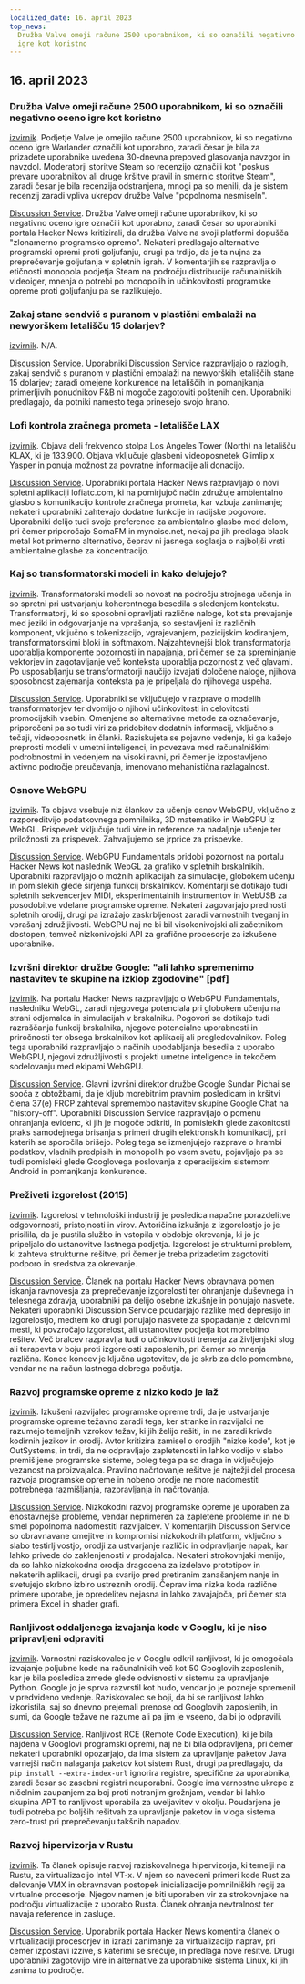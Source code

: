 ```yaml
---
localized_date: 16. april 2023
top_news:
  Družba Valve omeji račune 2500 uporabnikom, ki so označili negativno oceno
  igre kot koristno
---
```




<CallToAction />

<Steps>

## 16. april 2023

### Družba Valve omeji račune 2500 uporabnikom, ki so označili negativno oceno igre kot koristno

[izvirnik](https://tech.slashdot.org/story/23/04/14/175246/valve-restricts-accounts-of-2500-users-who-marked-a-negative-game-review-useful).
Podjetje Valve je omejilo račune 2500 uporabnikov, ki so negativno oceno igre Warlander označili kot uporabno, zaradi česar je bila za prizadete uporabnike uvedena 30-dnevna prepoved glasovanja navzgor in navzdol. Moderatorji storitve Steam so recenzijo označili kot "poskus prevare uporabnikov ali druge kršitve pravil in smernic storitve Steam", zaradi česar je bila recenzija odstranjena, mnogi pa so menili, da je sistem recenzij zaradi vpliva ukrepov družbe Valve "popolnoma nesmiseln".

[Discussion Service](http://news.ycombinator.com/item?id=35577895).
Družba Valve omeji račune uporabnikov, ki so negativno oceno igre označili kot uporabno, zaradi česar so uporabniki portala Hacker News kritizirali, da družba Valve na svoji platformi dopušča "zlonamerno programsko opremo". Nekateri predlagajo alternative programski opremi proti goljufanju, drugi pa trdijo, da je ta nujna za preprečevanje goljufanja v spletnih igrah. V komentarjih se razpravlja o etičnosti monopola podjetja Steam na področju distribucije računalniških videoiger, mnenja o potrebi po monopolih in učinkovitosti programske opreme proti goljufanju pa se razlikujejo.

### Zakaj stane sendvič s puranom v plastični embalaži na newyorškem letališču 15 dolarjev?

[izvirnik](https://hellgatenyc.com/why-is-airport-turkey-sandwich-expensive).
N/A.

[Discussion Service](http://news.ycombinator.com/item?id=35580847).
Uporabniki Discussion Service razpravljajo o razlogih, zakaj sendvič s puranom v plastični embalaži na newyorških letališčih stane 15 dolarjev; zaradi omejene konkurence na letališčih in pomanjkanja primerljivih ponudnikov F&B ni mogoče zagotoviti poštenih cen. Uporabniki predlagajo, da potniki namesto tega prinesejo svojo hrano.

### Lofi kontrola zračnega prometa - letališče LAX

[izvirnik](https://www.lofiatc.com/?icao=KLAX).
Objava deli frekvenco stolpa Los Angeles Tower (North) na letališču KLAX, ki je 133.900. Objava vključuje glasbeni videoposnetek Glimlip x Yasper in ponuja možnost za povratne informacije ali donacijo.

[Discussion Service](http://news.ycombinator.com/item?id=35583228).
Uporabniki portala Hacker News razpravljajo o novi spletni aplikaciji lofiatc.com, ki na pomirjujoč način združuje ambientalno glasbo s komunikacijo kontrole zračnega prometa, kar vzbuja zanimanje; nekateri uporabniki zahtevajo dodatne funkcije in radijske pogovore. Uporabniki delijo tudi svoje preference za ambientalno glasbo med delom, pri čemer priporočajo SomaFM in mynoise.net, nekaj pa jih predlaga black metal kot primerno alternativo, čeprav ni jasnega soglasja o najboljši vrsti ambientalne glasbe za koncentracijo.

### Kaj so transformatorski modeli in kako delujejo?

[izvirnik](https://txt.cohere.ai/what-are-transformer-models/).
Transformatorski modeli so novost na področju strojnega učenja in so spretni pri ustvarjanju koherentnega besedila s sledenjem kontekstu. Transformatorji, ki so sposobni opravljati različne naloge, kot sta prevajanje med jeziki in odgovarjanje na vprašanja, so sestavljeni iz različnih komponent, vključno s tokenizacijo, vgrajevanjem, pozicijskim kodiranjem, transformatorskimi bloki in softmaxom. Najzahtevnejši blok transformatorja uporablja komponente pozornosti in napajanja, pri čemer se za spreminjanje vektorjev in zagotavljanje več konteksta uporablja pozornost z več glavami. Po usposabljanju se transformatorji naučijo izvajati določene naloge, njihova sposobnost zajemanja konteksta pa je pripeljala do njihovega uspeha.

[Discussion Service](http://news.ycombinator.com/item?id=35576918).
Uporabniki se vključujejo v razprave o modelih transformatorjev ter dvomijo o njihovi učinkovitosti in celovitosti promocijskih vsebin. Omenjene so alternativne metode za označevanje, priporočeni pa so tudi viri za pridobitev dodatnih informacij, vključno s tečaji, videoposnetki in članki. Raziskujeta se pojavno vedenje, ki ga kažejo preprosti modeli v umetni inteligenci, in povezava med računalniškimi podrobnostmi in vedenjem na visoki ravni, pri čemer je izpostavljeno aktivno področje preučevanja, imenovano mehanistična razlagalnost.

### Osnove WebGPU

[izvirnik](https://webgpufundamentals.org/).
Ta objava vsebuje niz člankov za učenje osnov WebGPU, vključno z razporeditvijo podatkovnega pomnilnika, 3D matematiko in WebGPU iz WebGL. Prispevek vključuje tudi vire in reference za nadaljnje učenje ter priložnosti za prispevek. Zahvaljujemo se jrprice za prispevke.

[Discussion Service](http://news.ycombinator.com/item?id=35579334).
WebGPU Fundamentals pridobi pozornost na portalu Hacker News kot naslednik WebGL za grafiko v spletnih brskalnikih. Uporabniki razpravljajo o možnih aplikacijah za simulacije, globokem učenju in pomislekih glede širjenja funkcij brskalnikov. Komentarji se dotikajo tudi spletnih sekvencerjev MIDI, eksperimentalnih instrumentov in WebUSB za posodobitve vdelane programske opreme. Nekateri zagovarjajo prednosti spletnih orodij, drugi pa izražajo zaskrbljenost zaradi varnostnih tveganj in vprašanj združljivosti. WebGPU naj ne bi bil visokonivojski ali začetnikom dostopen, temveč nizkonivojski API za grafične procesorje za izkušene uporabnike.

### Izvršni direktor družbe Google: "ali lahko spremenimo nastavitev te skupine na izklop zgodovine" [pdf]

[izvirnik](https://ia601707.us.archive.org/28/items/gov.uscourts.cand.364454/gov.uscourts.cand.364454.385.0.pdf).
Na portalu Hacker News razpravljajo o WebGPU Fundamentals, nasledniku WebGL, zaradi njegovega potenciala pri globokem učenju na strani odjemalca in simulacijah v brskalniku. Pogovori se dotikajo tudi razraščanja funkcij brskalnika, njegove potencialne uporabnosti in priročnosti ter obsega brskalnikov kot aplikacij ali pregledovalnikov. Poleg tega uporabniki razpravljajo o načinih upodabljanja besedila z uporabo WebGPU, njegovi združljivosti s projekti umetne inteligence in tekočem sodelovanju med ekipami WebGPU.

[Discussion Service](http://news.ycombinator.com/item?id=35585174).
Glavni izvršni direktor družbe Google Sundar Pichai se sooča z obtožbami, da je kljub morebitnim pravnim posledicam in kršitvi člena 37(e) FRCP zahteval spremembo nastavitev skupine Google Chat na "history-off". Uporabniki Discussion Service razpravljajo o pomenu ohranjanja evidenc, ki jih je mogoče odkriti, in pomislekih glede zakonitosti praks samodejnega brisanja s primeri drugih elektronskih komunikacij, pri katerih se sporočila brišejo. Poleg tega se izmenjujejo razprave o hrambi podatkov, vladnih predpisih in monopolih po vsem svetu, pojavljajo pa se tudi pomisleki glede Googlovega poslovanja z operacijskim sistemom Android in pomanjkanja konkurence.

### Preživeti izgorelost (2015)

[izvirnik](https://lifeofaudrey.com/essays/surviving_burnout.html).
Izgorelost v tehnološki industriji je posledica napačne porazdelitve odgovornosti, pristojnosti in virov. Avtoričina izkušnja z izgorelostjo jo je prisilila, da je pustila službo in vstopila v obdobje okrevanja, ki jo je pripeljalo do ustanovitve lastnega podjetja. Izgorelost je strukturni problem, ki zahteva strukturne rešitve, pri čemer je treba prizadetim zagotoviti podporo in sredstva za okrevanje.

[Discussion Service](http://news.ycombinator.com/item?id=35577285).
Članek na portalu Hacker News obravnava pomen iskanja ravnovesja za preprečevanje izgorelosti ter ohranjanje duševnega in telesnega zdravja, uporabniki pa delijo osebne izkušnje in ponujajo nasvete. Nekateri uporabniki Discussion Service poudarjajo razlike med depresijo in izgorelostjo, medtem ko drugi ponujajo nasvete za spopadanje z delovnimi mesti, ki povzročajo izgorelost, ali ustanovitev podjetja kot morebitno rešitev. Več bralcev razpravlja tudi o učinkovitosti trenerja za življenjski slog ali terapevta v boju proti izgorelosti zaposlenih, pri čemer so mnenja različna. Konec koncev je ključna ugotovitev, da je skrb za delo pomembna, vendar ne na račun lastnega dobrega počutja.

### Razvoj programske opreme z nizko kodo je laž

[izvirnik](https://jaylittle.com/post/view/2023/4/low-code-software-development-is-a-lie).
Izkušeni razvijalec programske opreme trdi, da je ustvarjanje programske opreme težavno zaradi tega, ker stranke in razvijalci ne razumejo temeljnih vzrokov težav, ki jih želijo rešiti, in ne zaradi krivde kodirnih jezikov in orodij. Avtor kritizira zamisel o orodjih "nizke kode", kot je OutSystems, in trdi, da ne odpravljajo zapletenosti in lahko vodijo v slabo premišljene programske sisteme, poleg tega pa so draga in vključujejo vezanost na proizvajalca. Pravilno načrtovanje rešitve je najtežji del procesa razvoja programske opreme in nobeno orodje ne more nadomestiti potrebnega razmišljanja, razpravljanja in načrtovanja.

[Discussion Service](http://news.ycombinator.com/item?id=35578240).
Nizkokodni razvoj programske opreme je uporaben za enostavnejše probleme, vendar neprimeren za zapletene probleme in ne bi smel popolnoma nadomestiti razvijalcev. V komentarjih Discussion Service so obravnavane omejitve in kompromisi nizkokodnih platform, vključno s slabo testirljivostjo, orodji za ustvarjanje različic in odpravljanje napak, kar lahko privede do zaklenjenosti v prodajalca. Nekateri strokovnjaki menijo, da so lahko nizkokodna orodja dragocena za izdelavo prototipov in nekaterih aplikacij, drugi pa svarijo pred pretiranim zanašanjem nanje in svetujejo skrbno izbiro ustreznih orodij. Čeprav ima nizka koda različne primere uporabe, je opredelitev nejasna in lahko zavajajoča, pri čemer sta primera Excel in shader grafi.

### Ranljivost oddaljenega izvajanja kode v Googlu, ki je niso pripravljeni odpraviti

[izvirnik](https://giraffesecurity.dev/posts/google-remote-code-execution/).
Varnostni raziskovalec je v Googlu odkril ranljivost, ki je omogočala izvajanje poljubne kode na računalnikih več kot 50 Googlovih zaposlenih, kar je bila posledica zmede glede odvisnosti v sistemu za upravljanje Python. Google jo je sprva razvrstil kot hudo, vendar jo je pozneje spremenil v predvideno vedenje. Raziskovalec se boji, da bi se ranljivost lahko izkoristila, saj so dnevno prejemali prenose od Googlovih zaposlenih, in sumi, da Google težave ne razume ali pa jim je vseeno, da bi jo odpravili.

[Discussion Service](http://news.ycombinator.com/item?id=35581532).
Ranljivost RCE (Remote Code Execution), ki je bila najdena v Googlovi programski opremi, naj ne bi bila odpravljena, pri čemer nekateri uporabniki opozarjajo, da ima sistem za upravljanje paketov Java varnejši način nalaganja paketov kot sistem Rust, drugi pa predlagajo, da `pip install --extra-index-url` ignorira registre, specifične za uporabnika, zaradi česar so zasebni registri neuporabni. Google ima varnostne ukrepe z ničelnim zaupanjem za boj proti notranjim grožnjam, vendar bi lahko skupina APT to ranljivost uporabila za uveljavitev v okolju. Poudarjena je tudi potreba po boljših rešitvah za upravljanje paketov in vloga sistema zero-trust pri preprečevanju takšnih napadov.

### Razvoj hipervizorja v Rustu

[izvirnik](https://memn0ps.github.io/hypervisor-development-in-rust-part-1/).
Ta članek opisuje razvoj raziskovalnega hipervizorja, ki temelji na Rustu, za virtualizacijo Intel VT-x. V njem so navedeni primeri kode Rust za delovanje VMX in obravnavan postopek inicializacije pomnilniških regij za virtualne procesorje. Njegov namen je biti uporaben vir za strokovnjake na področju virtualizacije z uporabo Rusta. Članek ohranja nevtralnost ter navaja reference in zasluge.

[Discussion Service](http://news.ycombinator.com/item?id=35579876).
Uporabnik portala Hacker News komentira članek o virtualizaciji procesorjev in izrazi zanimanje za virtualizacijo naprav, pri čemer izpostavi izzive, s katerimi se srečuje, in predlaga nove rešitve. Drugi uporabniki zagotovijo vire in alternative za uporabnike sistema Linux, ki jih zanima to področje.

</Steps>
